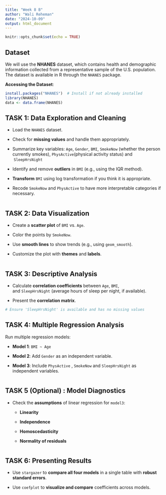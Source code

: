 ```yaml
---
title: "Week 8 B"
author: "Wali Reheman"
date: "2024-10-09"
output: html_document
---
```


```r
knitr::opts_chunk$set(echo = TRUE)
```

## **Dataset**

We will use the **NHANES** dataset, which contains health and demographic information collected from a representative sample of the U.S. population. The dataset is available in R through the `NHANES` package.

**Accessing the Dataset**:

```r
install.packages("NHANES")  # Install if not already installed
library(NHANES)
data <- data.frame(NHANES)

```

## **TASK 1: Data Exploration and Cleaning**

-   Load the `NHANES` dataset.

-   Check for **missing values** and handle them appropriately.

-   Summarize key variables: `Age`, `Gender`, `BMI`, `SmokeNow` (whether the person currently smokes), `PhysActive`(physical activity status) and  `SleepHrsNight`

-   Identify and remove **outliers** in `BMI` (e.g., using the IQR method).

-   **Transform** `BMI` using log transformation if you think it is appropriate.

-   Recode `SmokeNow` and `PhysActive` to have more interpretable categories if necessary.

```r


```

## TASK 2: Data Visualization

-   Create a **scatter plot** of `BMI` vs. `Age`.

-   Color the points by `SmokeNow`.

-   Use **smooth lines** to show trends (e.g., using `geom_smooth`).

-   Customize the plot with **themes** and **labels**.

```r

```

## TASK 3: **Descriptive Analysis**

-   Calculate **correlation coefficients** between `Age`, `BMI`, and `SleepHrsNight` (average hours of sleep per night, if available).

-   Present the **correlation matrix**.

```r
# Ensure 'SleepHrsNight' is available and has no missing values

```

## TASK 4: Multiple Regression Analysis

Run multiple regression models:

-   **Model 1**: `BMI ~ Age`

-   **Model 2**: Add `Gender` as an independent variable.

-   **Model 3**: Include `PhysActive` , `SmokeNow` and `SleepHrsNight` as independent variables.

```r


```

## TASK 5 (Optional) : Model Diagnostics

-   Check the **assumptions** of linear regression for `model3`:

    -   **Linearity**

    -   **Independence**

    -   **Homoscedasticity**

    -   **Normality of residuals**

```r



```

## TASK 6: Presenting Results

-   Use `stargazer` to **compare all four models** in a single table with **robust standard errors**.

-   Use `coefplot` to **visualize and compare** coefficients across models.

```r

```
